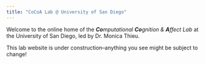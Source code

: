 ```yaml
---
title: "CoCoA Lab @ University of San Diego"
---
```


Welcome to the online home of the _**Co**mputational **Co**gnition & **A**ffect Lab_ at the University of San Diego, led by Dr. Monica Thieu.

This lab website is under construction--anything you see might be subject to change!
